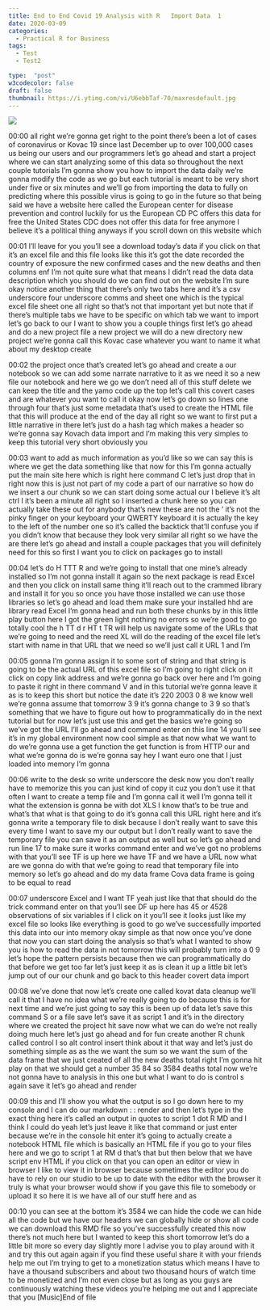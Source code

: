 ```yaml
---
title: End to End Covid 19 Analysis with R   Import Data  1 
date: 2020-03-09
categories:
  - Practical R for Business
tags:
  - Test
  - Test2

type:  "post"
w3codecolor: false
draft: false
thumbnail: https://i.ytimg.com/vi/U6ebbTaf-70/maxresdefault.jpg
---
```


<a href="https://www.youtube.com/watch?v=U6ebbTaf-70">
<img src="https://i.ytimg.com/vi/U6ebbTaf-70/maxresdefault.jpg">
</a>









00:00
all right we're gonna get right to the point there's been a lot of cases of
coronavirus or Kovac 19 since last December up to over 100,000 cases us
being our users and our programmers let's go ahead and start a project where
we can start analyzing some of this data so throughout the next couple tutorials
I'm gonna show you how to import the data daily we're gonna modify the code
as we go but each tutorial is meant to be very short under five or six minutes
and we'll go from importing the data to fully on predicting where this possible
virus is going to go in the future so that being said we have a website here
called the European center for disease prevention and control luckily for us
the European CD PC offers this data for free the United States CDC does not
offer this data for free anymore I believe it's a political thing anyways
if you scroll down on this website which

00:01
I'll leave for you you'll see a download today's data if you click on that it's
an excel file and this file looks like this it's got the date recorded the
country of exposure the new confirmed cases and the new deaths and then
columns enf I'm not quite sure what that means I didn't read the data data
description which you should do we can find out on the website I'm sure okay
notice another thing that there's only two tabs here and it's a csv underscore
four underscore comms and sheet one which is the typical excel file sheet
one all right so that's not that important yet but note that if there's
multiple tabs we have to be specific on which tab we want to import let's go
back to our I want to show you a couple things first let's go ahead and do a new
project file a new project we will do a new directory new project we're gonna
call this Kovac case whatever you want to name it what about my desktop create

00:02
the project once that's created let's go ahead and create a our notebook so we
can add some narrate narrative to it as we need it so a new file our notebook
and here we go we don't need all of this stuff delete we can keep the title and
the yamo code up the top let's call this covert cases and are whatever you want
to call it okay now let's go down so lines one through four that's just some
metadata that's used to create the HTML file that this will produce at the end
of the day all right so we want to first put a little narrative in there let's
just do a hash tag which makes a header so we're gonna say Kovach data import
and I'm making this very simples to keep this tutorial very short obviously you

00:03
want to add as much information as you'd like so we can say this is where we get
the data something like that now for this I'm gonna actually put the
main site here which is right here command C let's just drop that in right
now this is just not part of my code a part of our narrative so how do we
insert a our chunk so we can start doing some actual our I believe it's alt ctrl
I it's been a minute all right so I inserted a chunk here so you can
actually take these out for anybody that's new these are not the ' it's not
the pinky finger on your keyboard your QWERTY keyboard it is actually the key
to the left of the number one so it's called the backtick that'll confuse you
if you didn't know that because they look very similar all right so we have
the are there let's go ahead and install a couple packages that you will
definitely need for this so first I want you to click on packages go to install

00:04
let's do H TTT R and we're going to install that one mine's already
installed so I'm not gonna install it again so the next package is read Excel
and then you click on install same thing it'll reach out to the crammed library
and install it for you so once you have those installed we can use those
libraries so let's go ahead and load them make sure your installed hhd are
library read Excel I'm gonna head and run both these chunks by in this little
play button here I got the green light nothing no errors so we're good to go
totally cool the h TT d r HT t TR will help us navigate some of the URLs that
we're going to need and the reed XL will do the reading of the excel file let's
start with name in that URL that we need so we'll just call it URL 1 and I'm

00:05
gonna I'm gonna assign it to some sort of string and that string is going to be
the actual URL of this excel file so I'm
going to right click on it click on copy link address and we're gonna go back
over here and I'm going to paste it right in there command V and in this
tutorial we're gonna leave it as is to keep this short but notice the date it's
220 2003 0 8 we know well we're gonna assume that
tomorrow 3 9 it's gonna change to 3 9 so that's something that we have to figure
out how to programmatically do in the next tutorial but for now let's just use
this and get the basics we're going so we've got the URL I'll go ahead and
command enter on this line 14 you'll see it's in my global environment now cool
simple as that now what we want to do we're gonna use a
get function the get function is from HTTP our and what we're gonna do is
we're gonna say hey I want euro one that I just loaded into memory I'm gonna

00:06
write to the desk so write underscore the desk now you don't really have to
memorize this you can just kind of copy it cuz you don't use it that often I
want to create a temp file and I'm gonna call it well I'm gonna tell it what the
extension is gonna be with dot XLS I know that's to be true and what's that
what is that going to do it's gonna call
this URL right here and it's gonna write
a temporary file to disk because I don't really want to save this every time I
want to save my our output but I don't really want to save the temporary file
you can save it as an output as well but so let's go ahead and run line 17 to
make sure it works command enter and we've got no problems with that
you'll see TF is up here we have TF and we have a URL now what are we gonna do
with that we're going to read that temporary file into memory so let's go
ahead and do my data frame Cova data frame is going to be equal to read

00:07
underscore Excel and I want TF yeah just like that that should do the trick
command enter on that you'll see DF up here has 45 or 4528 observations of six
variables if I click on it you'll see it looks just like my excel file so looks
like everything is good to go we've successfully imported this data into our
into memory okay simple as that now once
you've done that now you can start doing the analysis so that's what I wanted to
show you is how to read the data in not tomorrow this will probably turn into a
0 9 let's hope the pattern persists because then we can programmatically do
that before we get too far let's just keep it as is clean it up a little bit
let's jump out of our our chunk and go back to this header covert data import

00:08
we've done that now let's create one called kovat data cleanup we'll call it
that I have no idea what we're really going to do because this is for next
time and we're just going to say this is been up of data let's save this command
S or a file save let's save it as script 1 and it's in the directory where we
created the project hit save now what we can do we're not really doing much here
let's just go ahead and for fun create another R chunk called control I so alt
control insert think about it that way and let's just do something simple as as
the we want the sum so we want the sum of the data frame that we just created
of all the new deaths total right I'm gonna hit play on that we should get a
number 35 84 so 3584 deaths total now we're not gonna have to analysis in this
one but what I want to do is control s again save it let's go ahead and render

00:09
this and I'll show you what the output is so I go down here to my console and I
can do our markdown : : render and then let's type in the exact thing here it's
called an output in quotes to script 1 dot R MD and I think I could do yeah
let's just leave it like that command or just enter because we're in the console
hit enter it's going to actually create a notebook HTML file which is basically
an HTML file if you go to your files here and we go to script 1 at RM d
that's that but then below that we have script env HTML if you click on that you
can open an editor or view in browser I like to view it in browser because
sometimes the editor you do have to rely on our studio to be up to date with the
editor with the browser it truly is what
your browser would show if you gave this
file to somebody or upload it so here it is we have all of our stuff here and as

00:10
you can see at the bottom it's 3584 we can hide the code we can hide all the
code but we have our headers we can globally hide or show all code we can
download this RMD file so you've successfully created this now there's
not much here but I wanted to keep this short tomorrow let's do a little bit
more so every day slightly more I advise you to play around with it and try this
out again again if you find these useful share it with your friends help me out
I'm trying to get to a monetization status which means I have to have a
thousand subscribers and about two thousand hours of watch time to be monetized
and I'm not even close but as long as you guys are continuously watching these
videos you're helping me out and I appreciate that you [Music]End of file

